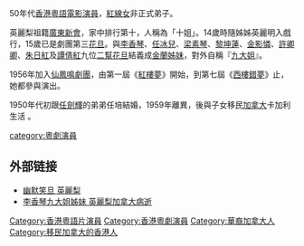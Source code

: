 50年代[[香港|香港]][[粵語|粵語]][[電影|電影]][[演員|演員]]，[[紅線女|紅線女]]非正式弟子。

英麗梨祖籍[[廣東|廣東]][[新會|新會]]，家中排行第十，人稱為「十姐」。14歲時隨姊姊英麗明入戲行，15歲已是劇團第三[[花旦|花旦]]。與[[李香琴|李香琴]]、[[任冰兒|任冰兒]]、[[梁素琴|梁素琴]]、[[黎坤蓮|黎坤蓮]]、[[金影憐|金影憐]]、[[許卿卿|許卿卿]]、[[朱日紅|朱日紅]]及[[譚倩紅|譚倩紅]]九位[[二幫花旦|二幫花旦]]結義成[[金蘭姊妹|金蘭姊妹]]，對外自稱『[[九大姐|九大姐]]』。

1956年加入[[仙鳳鳴劇團|仙鳳鳴劇團]]，由第一屆《[[紅樓夢|紅樓夢]]》開始，到第七屆《[[西樓錯夢|西樓錯夢]]》止，她都參與演出。

1950年代初跟[[任劍輝|任劍輝]]的弟弟任培結婚，1959年離異，後與子女移民[[加拿大|加拿大]]卡加利生活 。

[[Category:香港粵語片演員|Category:香港粵語片演員]]
[[category:粵劇演員|category:粵劇演員]]
[[Category:香港粵劇演員|Category:香港粵劇演員]]
[[Category:華裔加拿大人|Category:華裔加拿大人]]
[[Category:移民加拿大的香港人|Category:移民加拿大的香港人]]

==外部链接==
* [http://www.iatolife.com/hklegend/PageDetails.action?pid=245 幽默笑旦 英麗梨]{{dead link|date=2018年4月 |bot=InternetArchiveBot |fix-attempted=yes }}
* [http://www2.mingpaoweekly.com/contents/?id=17621 李香琴九大姐姊妹 英麗梨加拿大病逝]{{dead link|date=2018年4月 |bot=InternetArchiveBot |fix-attempted=yes }}